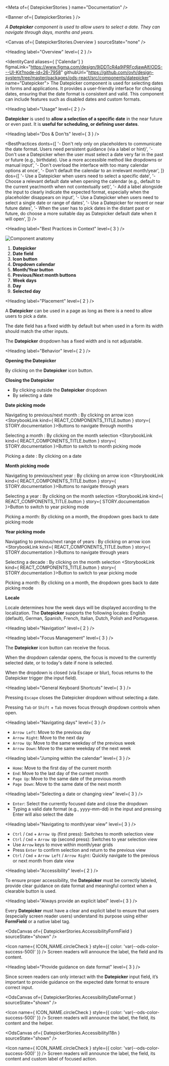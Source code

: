 
<Meta of={ DatepickerStories } name="Documentation" />

<Banner of={ DatepickerStories } />

_A **Datepicker** component is used to allow users to select a date. They can navigate through days, months and years._

<Canvas of={ DatepickerStories.Overview } sourceState="none" />

<Heading label="Overview" level={ 2 } />

<IdentityCard aliases={ ['Calendar'] }
              figmaLink="https://www.figma.com/design/9jDDTcR4a9jPRFcdjawAlf/ODS---UI-Kit?node-id=26-7958"
              githubUrl="https://github.com/ovh/design-system/tree/master/packages/ods-react/src/components/datepicker"
              name="Datepicker">
  The Datepicker component is used for selecting dates in forms and applications. It provides a user-friendly
  interface for choosing dates, ensuring that the date format is consistent and valid. This component can include
  features such as disabled dates and custom formats.
</IdentityCard>

<Heading label="Usage" level={ 2 } />

**Datepicker** is used to **allow a selection of a specific date** in the near future or even past. It is **useful for scheduling, or defining user dates**.

<Heading label="Dos & Don'ts" level={ 3 } />

<BestPractices
  donts={[
    '- Don\'t rely only on placeholders to communicate the date format. Users need persistent guidance (via a label or hint)',
    '- Don\'t use a Datepicker when the user must select a date very far in the past or future (e.g., birthdate). Use a more accessible method like dropdowns or manual input',
    '- Don\'t overload the interface with too many calendar options at once',
    '- Don\'t default the calendar to an irrelevant month/year',
  ]}
  dos={[
    '- Use a Datepicker when users need to select a specific date',
    '- Choose a relevant default date when opening the calendar (e.g., default to the current year/month when not contextually set)',
    '- Add a label alongside the input to clearly indicate the expected format, especially when the placeholder disappears on input',
    '- Use a Datepicker when users need to select a single date or range of dates',
    '- Use a Datepicker for recent or near future dates',
    '- When the user has to pick dates in the distant past or future, do choose a more suitable day as Datepicker default date when it will open',
  ]}
/>

<Heading label="Best Practices in Context" level={ 3 } />

![Component anatomy](components/datepicker/anatomy.png "Component anatomy")

1. **Datepicker**
2. **Date field**
3. **Icon button**
4. **Dropdown calendar**
5. **Month/Year button**
6. **Previous/Next month buttons**
7. **Week days**
8. **Day**
9. **Selected day**

<Heading label="Placement" level={ 2 } />

A **Datepicker** can be used in a page as long as there is a need to allow users to pick a date.

The date field has a fixed width by default but when used in a form its width should match the other inputs.

The **Datepicker** dropdown has a fixed width and is not adjustable.

<Heading label="Behavior" level={ 2 } />

**Opening the Datepicker**

By clicking on the **Datepicker** icon button.

**Closing the Datepicker**

- By clicking outside the **Datepicker** dropdown
- By selecting a date

**Date picking mode**

Navigating to previous/next month : By clicking on arrow icon <StorybookLink kind={ REACT_COMPONENTS_TITLE.button } story={ STORY.documentation }>Buttons</StorybookLink> to navigate through months

Selecting a month : By clicking on the month selection <StorybookLink kind={ REACT_COMPONENTS_TITLE.button } story={ STORY.documentation }>Button</StorybookLink> to switch to month picking mode

Picking a date : By clicking on a date

**Month picking mode**

Navigating to previous/next year : By clicking on arrow icon <StorybookLink kind={ REACT_COMPONENTS_TITLE.button } story={ STORY.documentation }>Buttons</StorybookLink> to navigate through years

Selecting a year : By clicking on the month selection <StorybookLink kind={ REACT_COMPONENTS_TITLE.button } story={ STORY.documentation }>Button</StorybookLink> to switch to year picking mode

Picking a month: By clicking on a month, the dropdown goes back to date picking mode

**Year picking mode**

Navigating to previous/next range of years : By clicking on arrow icon <StorybookLink kind={ REACT_COMPONENTS_TITLE.button } story={ STORY.documentation }>Buttons</StorybookLink> to navigate through years

Selecting a decade : By clicking on the month selection <StorybookLink kind={ REACT_COMPONENTS_TITLE.button } story={ STORY.documentation }>Button</StorybookLink> to switch to year picking mode

Picking a month: By clicking on a month, the dropdown goes back to date picking mode

**Locale**

Locale determines how the week days will be displayed according to the localization. The **Datepicker** supports the following locales: English (default), German, Spanish, French, Italian, Dutch, Polish and Portuguese.

<Heading label="Navigation" level={ 2 } />

<Heading label="Focus Management" level={ 3 } />

The **Datepicker** icon button can receive the focus.

When the dropdown calendar opens, the focus is moved to the currently selected date, or to today's date if none is selected.

When the dropdown is closed (via Escape or blur), focus returns to the Datepicker trigger (the input field).

<Heading label="General Keyboard Shortcuts" level={ 3 } />

Pressing `Escape` closes the Datepicker dropdown without selecting a date.

Pressing `Tab` or `Shift` + `Tab` moves focus through dropdown controls when open.

<Heading label="Navigating days" level={ 3 } />

- `Arrow Left`: Move to the previous day
- `Arrow Right`: Move to the next day
- `Arrow Up`: Move to the same weekday of the previous week
- `Arrow Down`: Move to the same weekday of the next week

<Heading label="Jumping within the calendar" level={ 3 } />

- `Home`: Move to the first day of the current month
- `End`: Move to the last day of the current month
- `Page Up`: Move to the same date of the previous month
- `Page Down`: Move to the same date of the next month

<Heading label="Selecting a date or changing view" level={ 3 } />

- `Enter`: Select the currently focused date and close the dropdown
- Typing a valid date format (e.g., yyyy-mm-dd) in the input and pressing Enter will also select the date

<Heading label="Navigating to month/year view" level={ 3 } />

- `Ctrl` / `Cmd` + `Arrow Up` (first press): Switches to month selection view
- `Ctrl` / `Cmd` + `Arrow U`p (second press): Switches to year selection view
- Use `Arrow` keys to move within month/year grids
- Press `Enter` to confirm selection and return to the previous view
- `Ctrl` / `Cmd` + `Arrow Left` / `Arrow Right`: Quickly navigate to the previous or next month from date view

<Heading label="Accessibility" level={ 2 } />

To ensure proper accessibility, the **Datepicker** must be correctly labeled, provide clear guidance on date format and meaningful context when a clearable button is used.

<Heading label="Always provide an explicit label" level={ 3 } />

Every **Datepicker** must have a clear and explicit label to ensure that users (especially screen reader users) understand its purpose
using either **FormField** or a native label tag.

<OdsCanvas of={ DatepickerStories.AccessibilityFormField } sourceState="shown" />

<Icon name={ ICON_NAME.circleCheck }
      style={{ color: 'var(--ods-color-success-500)' }} />  Screen readers will announce the label, the field and its content.

<Heading label="Provide guidance on date format" level={ 3 } />

Since screen readers can only interact with the **Datepicker** input field, it’s important to provide guidance on the expected date format to ensure correct input.

<OdsCanvas of={ DatepickerStories.AccessibilityDateFormat } sourceState="shown" />

<Icon name={ ICON_NAME.circleCheck }
       style={{ color: 'var(--ods-color-success-500)' }} /> Screen readers will announce the label, the field, its content and the helper.

<OdsCanvas of={ DatepickerStories.AccessibilityI18n } sourceState="shown" />

<Icon name={ ICON_NAME.circleCheck }
      style={{ color: 'var(--ods-color-success-500)' }} /> Screen readers will announce the label, the field, its content and custom label of focused action.

